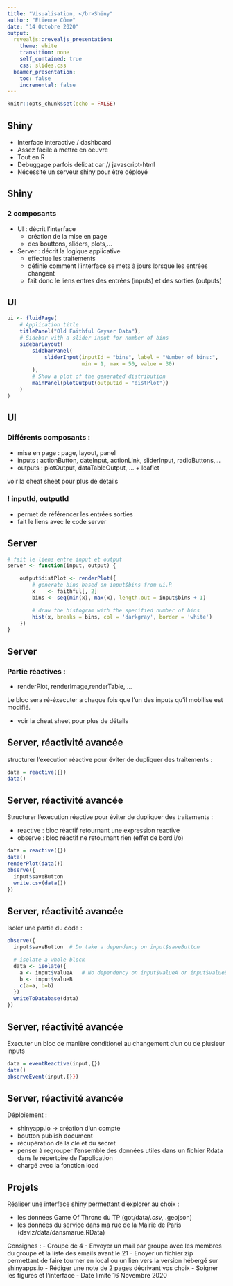 ```yaml
---
title: "Visualisation, </br>Shiny"
author: "Etienne Côme"
date: "14 Octobre 2020"
output:
  revealjs::revealjs_presentation:
    theme: white
    transition: none
    self_contained: true
    css: slides.css
  beamer_presentation:
    toc: false
    incremental: false
---
```


```r
knitr::opts_chunk$set(echo = FALSE)
```


## Shiny
<link href="https://fonts.googleapis.com/css?family=Armata&display=swap" rel="stylesheet">

- Interface interactive / dashboard 
- Assez facile à mettre en oeuvre
- Tout en R
- Debuggage parfois délicat car // javascript-html
- Nécessite un serveur shiny pour être déployé 


## Shiny
### 2 composants

- <span class="green">UI : décrit l'interface</span>
  - création de la mise en page
  - des bouttons, sliders, plots,... 
- <span class="red">Server : décrit la logique applicative </span>
  - effectue les traitements 
  - définie comment l'interface se mets à jours lorsque les entrées changent
  - fait donc le liens entres des entrées (inputs) et des sorties (outputs)

## <span class="green">UI</span>

```r
ui <- fluidPage(
    # Application title
    titlePanel("Old Faithful Geyser Data"),
    # Sidebar with a slider input for number of bins 
    sidebarLayout(
        sidebarPanel(
            sliderInput(inputId = "bins", label = "Number of bins:", 
                        min = 1, max = 50, value = 30)
        ),
        # Show a plot of the generated distribution
        mainPanel(plotOutput(outputId = "distPlot"))
    )
)
```

## <span class="green">UI</span>


### Différents composants :

- mise en page : page, layout, panel
- inputs : actionButton, dateInput, actionLink, sliderInput, radioButtons,...
- outputs : plotOutput, dataTableOutput, ... + leaflet

voir la cheat sheet pour plus de détails

### ! inputId, outputId
- permet de référencer les entrées sorties
- fait le liens avec le code server

## <span class="red">Server</span>
```r
# fait le liens entre input et output
server <- function(input, output) {

    output$distPlot <- renderPlot({
        # generate bins based on input$bins from ui.R
        x    <- faithful[, 2]
        bins <- seq(min(x), max(x), length.out = input$bins + 1)

        # draw the histogram with the specified number of bins
        hist(x, breaks = bins, col = 'darkgray', border = 'white')
    })
}
```

## <span class="red">Server</span>

### Partie réactives :
- renderPlot, renderImage,renderTable, ...

Le bloc sera ré-éxecuter a chaque fois que l'un des inputs qu'il mobilise est modifié.

+ voir la cheat sheet pour plus de détails


## <span class="red">Server, réactivité avancée</span>
structurer l'execution réactive pour éviter de dupliquer des traitements :
```r
data = reactive({})
data()
```

## <span class="red">Server, réactivité avancée</span>
Structurer l'execution réactive pour éviter de dupliquer des traitements :

- reactive : bloc réactif retournant une expression reactive
- observe : bloc réactif ne retournant rien (effet de bord i/o)

```r
data = reactive({})
data()
renderPlot(data())
observe({
  input$saveButton 
  write.csv(data())  
})
```

## <span class="red">Server, réactivité avancée</span>
Isoler une partie du code :
```r
observe({
  input$saveButton  # Do take a dependency on input$saveButton

  # isolate a whole block
  data <- isolate({
    a <- input$valueA   # No dependency on input$valueA or input$valueB
    b <- input$valueB
    c(a=a, b=b)
  })
  writeToDatabase(data)
})
```


## <span class="red">Server, réactivité avancée</span>
Executer un bloc de manière conditionel au changement d'un ou de plusieur inputs
```r
data = eventReactive(input,{})
data()
observeEvent(input,{}})
```


## <span class="red">Server, réactivité avancée</span>
Déploiement :

- shinyapp.io -> création d'un compte
- boutton publish document
- récupération de la clé et du secret
- penser à regrouper l'ensemble des données utiles dans un fichier Rdata dans le répertoire de l'application
- chargé avec la fonction load

## <span class="red">Projets</span>


Réaliser une interface shiny permettant d'explorer au choix :

- les données Game Of Throne du TP (got/data/*.csv, *.geojson)
- les données du service dans ma rue de la Mairie de Paris (dsviz/data/dansmarue.RData)

Consignes :
- Groupe de 4
- Envoyer un mail par groupe avec les membres du groupe et la liste des emails avant le 21
- Enoyer un fichier zip permettant de faire tourner en local ou un lien vers la version hébergé sur shinyapps.io
- Rédiger une note de 2 pages décrivant vos choix
- Soigner les figures et l'interface
- Date limite 16 Novembre 2020
